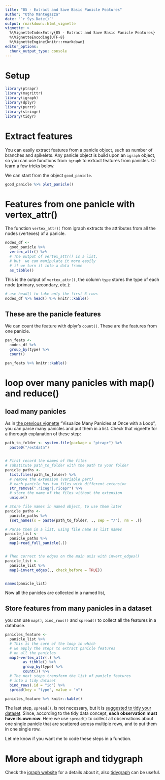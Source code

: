 ```yaml
---
title: "05 - Extract and Save Basic Panicle Features"
author: "Otho Mantegazza"
date: "`r Sys.Date()`"
output: rmarkdown::html_vignette
vignette: >
  %\VignetteIndexEntry{05 - Extract and Save Basic Panicle Features}
  %\VignetteEncoding{UTF-8}
  %\VignetteEngine{knitr::rmarkdown}
editor_options:
  chunk_output_type: console
---
```


# Setup

```r
library(ptrapr)
library(magrittr)
library(igraph)
library(dplyr)
library(purrr)
library(stringr)
library(tidyr)
```

# Extract features

You can easily extract features from a panicle object, such as number of branches and spikelets. Any panicle object is build upon an `igraph` object, so you can use functions from `igraph` to extract features from panicles.  Or learn a few tricks below.

We can start from the object `good_panicle`.

```r
good_panicle %>% plot_panicle()
```

# Features from one panicle with vertex_attr()

The function `vertex_attr()` from igraph extracts the attributes from all the nodes (vertexes) of a panicle.

```r
nodes_df <- 
  good_panicle %>% 
  vertex_attr() %>% 
  # The output of vertex_attr() is a list,
  # but  we can manipulate it more easily 
  # if we turn it into a data frame
  as_tibble()
```

This is the output of `vertex_attr()`, the column `type` stores the type of each node (primary, secondary, etc.):

```r
# use head() to take only the first 6 rows
nodes_df %>% head() %>% knitr::kable()
```

## These are the panicle features

We can count the feature with dplyr's `count()`. These are the features from one panicle.

```r
pan_feats <- 
  nodes_df %>% 
  group_by(type) %>% 
  count()
```

```r
pan_feats %>% knitr::kable()
```

# loop over many panicles with map() and reduce()

## load many panicles

As in [the previous vignette](04-visualize-many-panicles-loop-r.html) "Visualize Many Panicles at Once with a Loop", you can parse many panicles and put them in a list. Check that vignette for a thorough explanation of these step:

```r
path_to_folder <- system.file(package = "ptrapr") %>%
  paste0("/extdata") 


# First record the names of the files
# substitute path_to_folder with the path to your folder
panicle_paths <- 
  list.files(path_to_folder) %>%
  # remove the extension (variable part)
  # each panicle has two files with different extension
  str_remove(".ricegr|.ricepr") %>%
  # store the name of the files without the extension
  unique()

# Store file names in named object, to use them later
panicle_paths <-
  panicle_paths %>% 
  {set_names(x = paste(path_to_folder, ., sep = "/"), nm = .)}

# Parse them in a list, using file name as list names
panicle_list <- 
  panicle_paths %>%
  map(~read_full_panicle(.)) 


# Then correct the edges on the main axis with invert_edges()
panicle_list <- 
  panicle_list %>% 
  map(~invert_edges(., check_before = TRUE))


names(panicle_list)
```

Now all the panicles are collected in a named list,

## Store features from many panicles in a dataset

you can use `map()`, `bind_rows()` and `spread()` to collect all the features in a database.

```r
panicles_feature <- 
  panicle_list %>% 
  # This is the core of the loop in which
  # we apply the steps to extract panicle features
  # on all the panicles
  map(~vertex_attr(.) %>%
        as_tibble() %>% 
        group_by(type) %>%
        count()) %>%
  # The next steps transform the list of panicle features
  # into a tidy dataset
  bind_rows(.id = "id") %>% 
  spread(key = "type", value = "n")
```

```r
panicles_feature %>% knitr::kable()
```

The last step, `spread()`, is not necessary, but it is [suggested to tidy your dataset](https://r4ds.had.co.nz/tidy-data.html#spreading-and-gathering). 
Since, according to the tidy data concept, **each observation must have its own row**. Here we use `spread()` to collect all observations about one single panicle that are scattered across multiple rows, and to put them in one single row.

Let me know if you want me to code these steps in a function.

# More about igraph and tidygraph

Check the [igraph website](https://igraph.org/r/) for a details about it, also [tidygraph](https://www.data-imaginist.com/2017/introducing-tidygraph/) can be useful.
